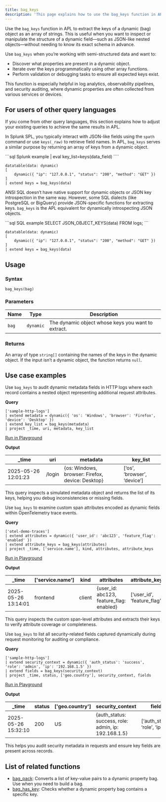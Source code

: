 ```yaml
---
title: bag_keys
description: 'This page explains how to use the bag_keys function in APL.'
---
```


Use the `bag_keys` function in APL to extract the keys of a dynamic (bag) object as an array of strings. This is useful when you want to inspect or manipulate the structure of a dynamic field—such as JSON-like nested objects—without needing to know its exact schema in advance.

Use `bag_keys` when you’re working with semi-structured data and want to:

- Discover what properties are present in a dynamic object.
- Iterate over the keys programmatically using other array functions.
- Perform validation or debugging tasks to ensure all expected keys exist.

This function is especially helpful in log analytics, observability pipelines, and security auditing, where dynamic properties are often collected from various services or devices.

## For users of other query languages

If you come from other query languages, this section explains how to adjust your existing queries to achieve the same results in APL.

<AccordionGroup>
<Accordion title="Splunk SPL users">

In Splunk SPL, you typically interact with JSON-like fields using the `spath` command or use `keys(_raw)` to retrieve field names. In APL, `bag_keys` serves a similar purpose by returning an array of keys from a dynamic object.

<CodeGroup>
```sql Splunk example
| eval key_list=keys(data_field)
````

```kusto APL equivalent
datatable(data: dynamic)
[
    dynamic({ "ip": "127.0.0.1", "status": "200", "method": "GET" })
]
| extend keys = bag_keys(data)
```

</CodeGroup>

</Accordion>
<Accordion title="ANSI SQL users">

ANSI SQL doesn’t have native support for dynamic objects or JSON key introspection in the same way. However, some SQL dialects (like PostgreSQL or BigQuery) provide JSON-specific functions for extracting keys. `bag_keys` is the APL equivalent for dynamically introspecting JSON objects.

<CodeGroup>
```sql SQL example
SELECT JSON_OBJECT_KEYS(data) FROM logs;
```

```kusto APL equivalent
datatable(data: dynamic)
[
    dynamic({ "ip": "127.0.0.1", "status": "200", "method": "GET" })
]
| extend keys = bag_keys(data)
```

</CodeGroup>

</Accordion>
</AccordionGroup>

## Usage

### Syntax

```kusto
bag_keys(bag)
```

### Parameters

| Name  | Type      | Description                                        |
| ----- | --------- | -------------------------------------------------- |
| `bag` | `dynamic` | The dynamic object whose keys you want to extract. |

### Returns

An array of type `string[]` containing the names of the keys in the dynamic object. If the input isn’t a dynamic object, the function returns `null`.

## Use case examples

<Tabs>
<Tab title="Log analysis">

Use `bag_keys` to audit dynamic metadata fields in HTTP logs where each record contains a nested object representing additional request attributes.

**Query**

```kusto
['sample-http-logs']
| extend metadata = dynamic({ 'os': 'Windows', 'browser': 'Firefox', 'device': 'Desktop' })
| extend key_list = bag_keys(metadata)
| project _time, uri, metadata, key_list
```

[Run in Playground](https://play.axiom.co/axiom-play-qf1k/query?initForm=%7B%22apl%22%3A%22%5B'sample-http-logs'%5D%20%7C%20extend%20metadata%20%3D%20dynamic(%7B%20'os'%3A%20'Windows'%2C%20'browser'%3A%20'Firefox'%2C%20'device'%3A%20'Desktop'%20%7D)%20%7C%20extend%20key_list%20%3D%20bag_keys(metadata)%20%7C%20project%20_time%2C%20uri%2C%20metadata%2C%20key_list%22%7D)

**Output**

| _time              | uri    | metadata                                         | key_list                    |
| ------------------- | ------ | ------------------------------------------------ | ---------------------------- |
| 2025-05-26 12:01:23 | /login | \{os: Windows, browser: Firefox, device: Desktop\} | [‘os’, ‘browser’, ‘device’] |

This query inspects a simulated metadata object and returns the list of its keys, helping you debug inconsistencies or missing fields.

</Tab>
<Tab title="OpenTelemetry traces">

Use `bag_keys` to examine custom span attributes encoded as dynamic fields within OpenTelemetry trace events.

**Query**

```kusto
['otel-demo-traces']
| extend attributes = dynamic({ 'user_id': 'abc123', 'feature_flag': 'enabled' })
| extend attribute_keys = bag_keys(attributes)
| project _time, ['service.name'], kind, attributes, attribute_keys
```

[Run in Playground](https://play.axiom.co/axiom-play-qf1k/query?initForm=%7B%22apl%22%3A%22%5B'otel-demo-traces'%5D%20%7C%20extend%20attributes%20%3D%20dynamic(%7B%20'user_id'%3A%20'abc123'%2C%20'feature_flag'%3A%20'enabled'%20%7D)%20%7C%20extend%20attribute_keys%20%3D%20bag_keys(attributes)%20%7C%20project%20_time%2C%20%5B'service.name'%5D%2C%20kind%2C%20attributes%2C%20attribute_keys%22%7D)

**Output**

| _time              | ['service.name'] | kind   | attributes                                 | attribute_keys                |
| ------------------- | ----------------- | ------ | ------------------------------------------ | ------------------------------ |
| 2025-05-26 13:14:01 | frontend          | client | \{user_id: abc123, feature_flag: enabled\} | [‘user_id’, ‘feature_flag’] |

This query inspects the custom span-level attributes and extracts their keys to verify attribute coverage or completeness.

</Tab>
<Tab title="Security logs">

Use `bag_keys` to list all security-related fields captured dynamically during request monitoring for auditing or compliance.

**Query**

```kusto
['sample-http-logs']
| extend security_context = dynamic({ 'auth_status': 'success', 'role': 'admin', 'ip': '192.168.1.5' })
| extend fields = bag_keys(security_context)
| project _time, status, ['geo.country'], security_context, fields
```

[Run in Playground](https://play.axiom.co/axiom-play-qf1k/query?initForm=%7B%22apl%22%3A%22%5B'sample-http-logs'%5D%20%7C%20extend%20security_context%20%3D%20dynamic(%7B%20'auth_status'%3A%20'success'%2C%20'role'%3A%20'admin'%2C%20'ip'%3A%20'192.168.1.5'%20%7D)%20%7C%20extend%20fields%20%3D%20bag_keys(security_context)%20%7C%20project%20_time%2C%20status%2C%20%5B'geo.country'%5D%2C%20security_context%2C%20fields%22%7D)

**Output**

| _time              | status | ['geo.country'] | security_context                                     | fields                          |
| ------------------- | ------ | ---------------- | ----------------------------------------------------- | ------------------------------- |
| 2025-05-26 15:32:10 | 200    | US               | \{auth_status: success, role: admin, ip: 192.168.1.5\} | [‘auth_status’, ‘role’, ‘ip’] |

This helps you audit security metadata in requests and ensure key fields are present across records.

</Tab>
</Tabs>

## List of related functions

- [bag_pack](/apl/scalar-functions/array-functions/bag-pack): Converts a list of key-value pairs to a dynamic property bag. Use when you need to build a bag.
- [bag_has_key](/apl/scalar-functions/array-functions/bag-has-key): Checks whether a dynamic property bag contains a specific key.
